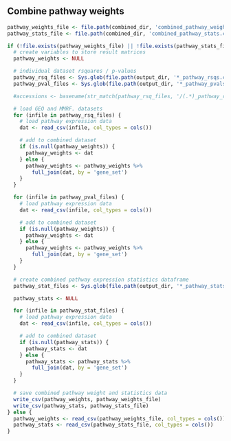 ## Combine pathway weights

```r
pathway_weights_file <- file.path(combined_dir, 'combined_pathway_weights.csv')
pathway_stats_file <- file.path(combined_dir, 'combined_pathway_stats.csv')

if (!file.exists(pathway_weights_file) || !file.exists(pathway_stats_file)) {
  # create variables to store result matrices
  pathway_weights <- NULL

  # individual dataset rsquares / p-values
  pathway_rsq_files <- Sys.glob(file.path(output_dir, '*_pathway_rsqs.csv'))
  pathway_pval_files <- Sys.glob(file.path(output_dir, '*_pathway_pvals.csv'))

  #accessions <- basename(str_match(pathway_rsq_files, '/(.*)_pathway_rsqs.csv')[, 2])

  # load GEO and MMRF. datasets
  for (infile in pathway_rsq_files) {
    # load pathway expression data
    dat <- read_csv(infile, col_types = cols())

    # add to combined dataset
    if (is.null(pathway_weights)) {
      pathway_weights <- dat
    } else {
      pathway_weights <- pathway_weights %>%
        full_join(dat, by = 'gene_set')
    }
  }

  for (infile in pathway_pval_files) {
    # load pathway expression data
    dat <- read_csv(infile, col_types = cols())

    # add to combined dataset
    if (is.null(pathway_weights)) {
      pathway_weights <- dat
    } else {
      pathway_weights <- pathway_weights %>%
        full_join(dat, by = 'gene_set')
    }
  }

  # create combined pathway expression statistics dataframe
  pathway_stat_files <- Sys.glob(file.path(output_dir, '*_pathway_stats.csv'))

  pathway_stats <- NULL

  for (infile in pathway_stat_files) {
    # load pathway expression data
    dat <- read_csv(infile, col_types = cols())

    # add to combined dataset
    if (is.null(pathway_stats)) {
      pathway_stats <- dat
    } else {
      pathway_stats <- pathway_stats %>%
        full_join(dat, by = 'gene_set')
    }
  }

  # save combined pathway weight and statistics data
  write_csv(pathway_weights, pathway_weights_file)
  write_csv(pathway_stats, pathway_stats_file)
} else {
  pathway_weights <- read_csv(pathway_weights_file, col_types = cols())
  pathway_stats <- read_csv(pathway_stats_file, col_types = cols())
}
```

